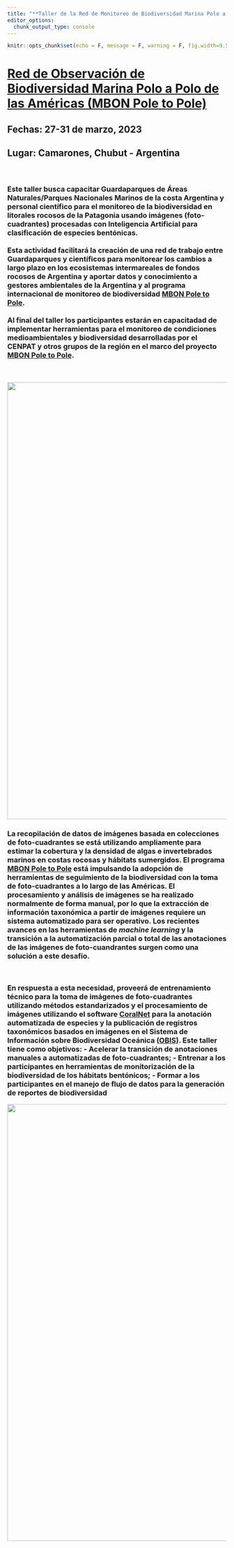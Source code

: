 ```yaml
---
title: "**Taller de la Red de Monitoreo de Biodiversidad Marina Polo a Polo de las Américas: implementación de monitoreos de biodiversidad en litoral rocoso con uso de foto-cuadrantes y herramientas de Inteligencia Artificial**"
editor_options:
  chunk_output_type: console
---
```


```r
knitr::opts_chunk$set(echo = F, message = F, warning = F, fig.width=9.5, fig.height=12)
```
<body>

<h2>
# [Red de Observación de Biodiversidad Marina Polo a Polo de las Américas (MBON Pole to Pole)](https://marinebon.github.io/p2p/index.html)

## Fechas: 27-31 de marzo, 2023

## Lugar: Camarones, Chubut - Argentina 

</h2>

</body>

<body>

<h3>
<br>

Este taller busca capacitar Guardaparques de Áreas Naturales/Parques Nacionales Marinos de la costa Argentina y personal científico para el monitoreo de la biodiversidad en litorales rocosos de la Patagonia usando imágenes (foto-cuadrantes) procesadas con Inteligencia Artificial para clasificación de especies bentónicas. 
</br>
<br>
Esta actividad facilitará la creación de una red de trabajo entre Guardaparques y científicos para monitorear los cambios a largo plazo en los ecosistemas intermareales de fondos rocosos de Argentina y aportar datos y conocimiento a gestores ambientales de la Argentina y al programa internacional de monitoreo de biodiversidad [MBON Pole to Pole](https://marinebon.github.io/p2p/index.html).
</br>
<br>
Al final del taller los participantes estarán en capacitadad de implementar herramientas para el monitoreo de condiciones medioambientales y biodiversidad desarrolladas por el CENPAT y otros grupos de la región en el marco del proyecto [MBON Pole to Pole](https://marinebon.github.io/p2p/index.html).

</br>

</h3>

</body>

<img src="images/cover.JPG" width="1000px"/>

<body>

<h3>

La recopilación de datos de imágenes basada en colecciones de foto-cuadrantes se está utilizando ampliamente para estimar la cobertura y la densidad de algas e invertebrados marinos en costas rocosas y hábitats sumergidos. El programa [MBON Pole to Pole](https://marinebon.github.io/p2p/index.html) está impulsando la adopción de herramientas de seguimiento de la biodiversidad con la toma de foto-cuadrantes a lo largo de las Américas. El procesamiento y análisis de imágenes se ha realizado normalmente de forma manual, por lo que la extracción de información taxonómica a partir de imágenes requiere un sistema automatizado para ser operativo. Los recientes avances en las herramientas de *machine learning* y la transición a la automatización parcial o total de las anotaciones de las imágenes de foto-cuandrantes surgen como una solución a este desafío.   

<br>

En respuesta a esta necesidad, proveerá de entrenamiento técnico para la toma de imágenes de foto-cuadrantes utilizando métodos estandarizados y el procesamiento de imágenes utilizando el software [CoralNet](https://coralnet.ucsd.edu/) para la anotación automatizada de especies y la publicación de registros taxonómicos basados en imágenes en el Sistema de Información sobre Biodiversidad Oceánica ([OBIS](https://obis.org/)). Este taller tiene como objetivos:
- Acelerar la transición de anotaciones manuales a automatizadas de foto-cuadrantes;
- Entrenar a los participantes en herramientas de monitorización de la biodiversidad de los hábitats bentónicos;
- Formar a los participantes en el manejo de flujo de datos para la generación de reportes de biodiversidad

</h3>

</body>

<img src="images/sponsors.JPG" width="1000px"/>

